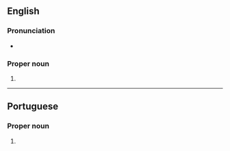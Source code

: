 {{also|fortaleza}}
==English==

===Pronunciation===
* {{IPA|/fɔɹtəˈleɪzə/|lang=en}}

===Proper noun===
{{en-proper noun}}

# {{place:Brazil/state capital|en|state=Ceará}}

----

==Portuguese==

===Proper noun===
{{pt-proper noun|f}}

# {{place:Brazil/state capital|pt|Fortaleza|state=Ceará}}